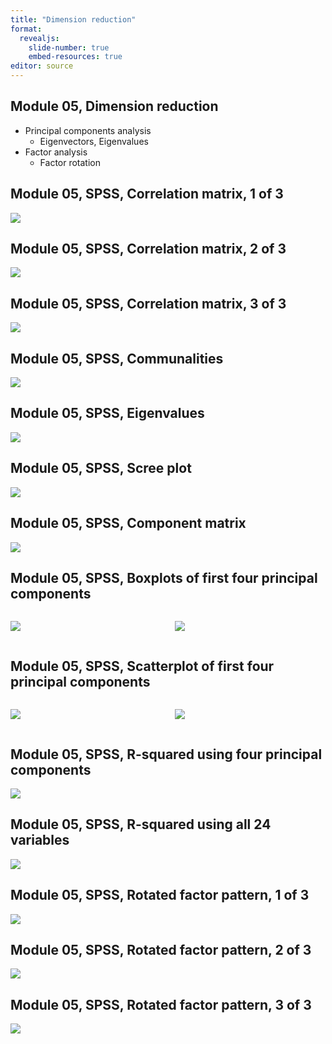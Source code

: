 ```yaml
---
title: "Dimension reduction"
format: 
  revealjs:
    slide-number: true
    embed-resources: true
editor: source
---
```


## Module 05, Dimension reduction

-   Principal components analysis
    -   Eigenvectors, Eigenvalues
-   Factor analysis
    -   Factor rotation   
        
## Module 05, SPSS, Correlation matrix, 1 of 3

![](../module05/images/pca-analysis-01.png)

## Module 05, SPSS, Correlation matrix, 2 of 3

![](../module05/images/pca-analysis-02.png)

## Module 05, SPSS, Correlation matrix, 3 of 3

![](../module05/images/pca-analysis-03.png)

## Module 05, SPSS, Communalities

![](../module05/images/pca-analysis-04.png)

## Module 05, SPSS, Eigenvalues

![](../module05/images/pca-analysis-05.png)

## Module 05, SPSS, Scree plot

![](../module05/images/pca-analysis-06.png)

## Module 05, SPSS, Component matrix

![](../module05/images/pca-analysis-07.png)

## Module 05, SPSS, Boxplots of first four principal components

:::: {.columns}
::: {.column width="50%"}
![](../module05/images/pca-application-03.png)
:::
::: {.column width="50%"}
![](../module05/images/pca-application-04.png)
:::
::::


## Module 05, SPSS, Scatterplot of first four principal components

:::: {.columns}
::: {.column width="50%"}
![](../module05/images/pca-application-05.png)
:::
::: {.column width="50%"}
![](../module05/images/pca-application-06.png)
:::
::::

## Module 05, SPSS, R-squared using four principal components

![](../module05/images/pca-application-01.png)

## Module 05, SPSS, R-squared using all 24 variables

![](../module05/images/pca-application-02.png)

## Module 05, SPSS, Rotated factor pattern, 1 of 3

![](../module05/images/factor-analysis-01.png)

## Module 05, SPSS, Rotated factor pattern, 2 of 3

![](../module05/images/factor-analysis-03.png)

## Module 05, SPSS, Rotated factor pattern, 3 of 3

![](../module05/images/factor-analysis-02.png)

